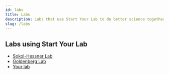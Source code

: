 ```yaml
---
id: labs
title: Labs
description: Labs that use Start Your Lab to do better science together
slug: /labs
---
```


## Labs using Start Your Lab

- [Sokol-Hessner Lab](https://github.com/sokolhessnerlab/)
- [Goldenberg Lab](https://github.com/goldenberglab/)
- [Your lab](/docs)